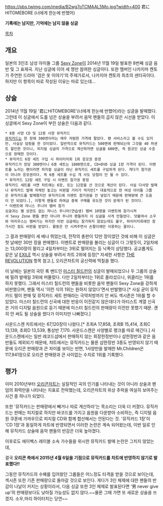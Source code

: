 https://pbs.twimg.com/media/B2wg7oTCMAAL5Mo.jpg?width=400
君にHITOMEBORE (너에게 한눈에 반했어)

'''기록에는 남지만, 기억에는 남지 않을 싱글'''

[[목차]]

== 개요 ==
일본의 3인조 남성 아이돌 그룹 [[Sexy Zone]]이 2014년 11월 19일 발표한 8번째 싱글 음반 및 그 표제곡. 지난 싱글에 이어 세 명만 참여한 싱글이다. 또한 멤버인 나카지마 켄토가 주연한 드라마 '검은 옷 이야기'의 주제가로서, 나카지마 켄토의 최초의 센터곡이다. 하지만 이 항목이 따로 작성된 이유는 따로 있는데...

== 상술 ==
2014년 11월 19일 '君にHITOMEBORE'(너에게 한눈에 반했어)라는 싱글을 발매했다. 그런데 이 싱글에서 도를 넘은 상술을 부려서 음악 팬들의 곱지 않은 시선을 받았다. 이 싱글에서 Sexy Zone이 부린 상술은 다음과 같다.

 * 8종 사양 CD 및 12종 사양 뮤직카드
 [[뮤직카드]]는 한 장에 300엔이라는 매우 저렴한 가격에 팔았다. 팬 서비스라고 볼 수도 있지만, 사실상 덤핑을 한 것이었다. 일반적으로 뮤직카드는 500엔에 판매되는데 그것을 40 퍼센트 할인한 것이니, 피지컬 싱글의 가격으로 계산하자면 싱글을 600엔, 즉 원코인 싱글 수준으로 판매한 것이다.
 * 뮤직카드 6장 세트 구입 시 하이터치회 1회 응모권 증정
 뮤직카드가 장당 300엔이니 6종 세트는 1800엔으로, CD+DVD 싱글 1장 가격이 된다. 이벤트를 노리는 팬이라면 피지컬 싱글이 아닌 뮤직카드 세트를 구입하게 된다. 게다가 참가권이 아니라 응모권이다. 즉 6종 세트를 수십 개 사도 당첨이 안 될 수 있다.
 * 뮤직카드 12장 세트 구입 시 이벤트 참가권 증정
 뮤직카드 세트를 사면 차트에는 6장, 또는 12장을 산 것으로 계산이 된다. 사실 다사양 발매나 뮤직카드 발매 자체만 놓고는 비판할 거리가 적지만[* 대표적으로 한 여성 아이돌 그룹은 뮤직카드를 발매했지만 뮤직카드에 이벤트 참가권을 안 넣었기 때문에 판매량에 큰 도움이 안 되었다.], 이렇게 팬들로 하여금 중복 구매를 유도한 것이 문제가 된 것이다.
 * 이벤트에 쟈니스 주니어 멤버 참가
 싱글과는 별 상관도 없는 쟈니스 주니어(연습생) 멤버 10명을 이벤트에 참가시켜서 Sexy Zone 팬들 뿐만 아니라 주니어 팬들까지 이 싱글을 사게 만들었다. 덧붙여서 소우와 마리우스는 멤버기는 하지만 이번 싱글에는 참가하지 않았는데도 불구, 하이터치회에만 참가시킨 점도 비판을 받았다. 활동은 안 시켜주면서 손팔이에만 이용하는 꼴이니.

그 결과 판매량이 세 배나 뛰었는데, 전작의 총판이 12만 장이었던 것에 비해 이 싱글은 첫 날에만 30만 장을 판매했다. 이벤트로 판매량을 불리는 싱글이 다 그렇듯이, 2일차에는 13,000장이 팔리고 4일차부터는 3위로 떨어지는 등 낙폭이 상당했다. 공교롭게도 같은 날 [[EXILE]] 역시 상술을 부려서 차트 2위에 등장[* 자세한 사항은 [[THE REVOLUTION]] 항목 참고.], 오리콘차트의 공신력에 먹칠을 했다.

이 날에는 일본의 국민 록 밴드인 [[미스터 칠드런]]의 싱글이 발매되었으나 두 그룹의 상술에 밀려 발매일 3위에 머물렀다. 다만 2일차부터는 1위로 올라섰으나, 위클리는 1위를 하지 못했다. 그래서 미스터 칠드런의 팬들을 비롯한 음악 팬들이 Sexy Zone을 강하게 비판했으며, 팬들 역시 '이런 식의 1위는 원하지 않았다'면서 반발했다.[* 사실 굳이 뮤직카드 떨이 판매 및 뮤직카드 세트 판매라는 극약처방까지 안 써도 섹시존은 1위를 할 수 있었다. 미스터 칠드런의 신곡에 대한 반응이 이전같지 않은데다가 아티스트 계열 신곡은 거의 디지털 음원으로 듣기 때문에 미스터 칠드런의 판매량이 이전만 못했기 때문. 괜히 안 써도 될 상술을 썼다가 이미지만 나빠졌다.]

사운드스캔 차트에서는 67,120장이 나왔다.[* 초회A 17,858, 초회B 15,414, 초회C 13,139, 초회D 13,539, 통상반 7,170. 사운드스캔은 사양별로 랭크를 따로 매긴다.] 사운드스캔에서는 일반 레코드샵에서 판매하지 않는 회장한정반이나 샵한정반과 같은 음반들도 제외되기 때문에, 챠트에서는 뮤직카드는 물론 샵한정반 3종도 반영되지 않기 때문에 오리콘 판매량과 큰 차이를 보이는 반면, 1사양만을 발매한 Mr.Children은 117,941장으로 오리콘 판매량과 큰 사이없는 수치로 1위를 기록했다.
== 평가 ==
이미 2010년부터 [[오리콘차트]]는 실질적인 곡의 인기를 나타내는 것이 아니라 상술과 팬덤의 화력만을 나타내는 지표로 전락했는데, 오리콘차트의 위상 추락을 여실히 보여주는 사건 중 하나가 되었다.

또한 '뮤직카드는 판매량에서 빼거나 따로 계산하라'는 목소리는 더욱 더 커졌다. 뮤직카드는 판매는 피지컬로 하지만 바코드를 가지고 음원을 다운받아 소비하는, 즉 디지털 음원 쿠폰에 가까우므로 피지컬 CD와 함께 합산해서는 안된다는 것. '뮤직카드 1장'이 'CD 1장'과 동일하게 차트에 반영되면서 이러한 논란은 계속 되어왔는데, 이번 일로 인해 뮤직카드 상술에 음악 팬들의 반감은 더욱 높아졌다.

이후로도 에이벡스 레이블 소속 가수들을 위시한 뮤직카드 발매 논란은 그치지 않았는데,

결국 '''오리콘 측에서 2015년 4월 6일을 기점으로 뮤직카드를 차트에 반영하지 않기로 발표했다!!'''

그동안 뮤직카드의 수혜를 입어왔던 그룹들은 어느정도 타격을 받을 것으로 보이는데, 섹시존 또한 기존 판매량으로 돌아갈 것으로 보인다. 게다가 3인 체제에 대한 팬들의 반감이 나날이 커지는 상황이라서, 다음 싱글 또한 3인 체제로 발표된다면 '男 never give up'의 판매량보다도 낮아질 가능성도 없지 않다.~~물론 그때 가면 또 새로운 상술을 쓰겠지. 소우,마리 하이터치는 당연~~
